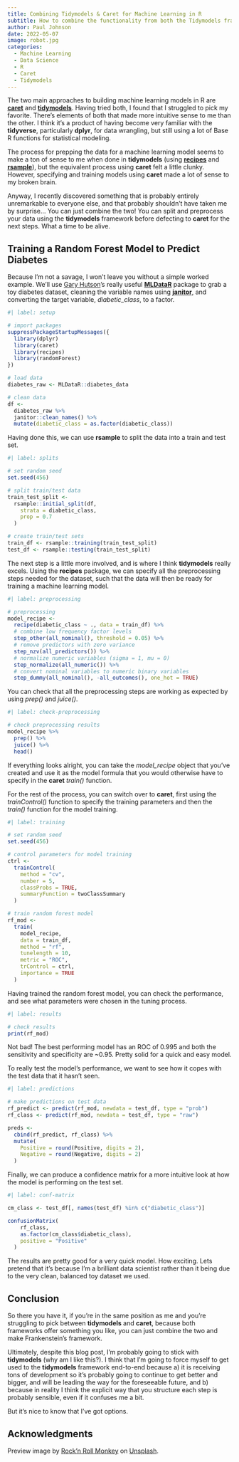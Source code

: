 ```yaml
---
title: Combining Tidymodels & Caret for Machine Learning in R
subtitle: How to combine the functionality from both the Tidymodels framework and Caret to build models that combine the best of both worlds.
author: Paul Johnson
date: 2022-05-07
image: robot.jpg
categories:
  - Machine Learning
  - Data Science
  - R
  - Caret
  - Tidymodels
---
```


The two main approaches to building machine learning models in R are [**caret**](https://github.com/topepo/caret/) and [**tidymodels**](https://www.tidymodels.org/). Having tried both, I found that I struggled to pick my favorite. There's elements of both that made more intuitive sense to me than the other. I think it's a product of having become very familiar with the **tidyverse**, particularly **dplyr**, for data wrangling, but still using a lot of Base R functions for statistical modeling.

The process for prepping the data for a machine learning model seems to make a ton of sense to me when done in **tidymodels** (using [**recipes**](https://recipes.tidymodels.org/) and [**rsample**](https://rsample.tidymodels.org/)), but the equivalent process using **caret** felt a little clunky. However, specifying and training models using **caret** made a lot of sense to my broken brain.

Anyway, I recently discovered something that is probably entirely unremarkable to everyone else, and that probably shouldn't have taken me by surprise... You can just combine the two! You can split and preprocess your data using the **tidymodels** framework before defecting to **caret** for the next steps. What a time to be alive.

## Training a Random Forest Model to Predict Diabetes

Because I'm not a savage, I won't leave you without a simple worked example. We'll use [Gary Hutson](https://hutsons-hacks.info/)'s really useful [**MLDataR**](https://cran.r-project.org/web/packages/MLDataR/vignettes/MLDataR.html) package to grab a toy diabetes dataset, cleaning the variable names using [**janitor**](http://sfirke.github.io/janitor/), and converting the target variable, *diabetic_class*, to a factor.

```r
#| label: setup

# import packages
suppressPackageStartupMessages({
  library(dplyr)
  library(caret)
  library(recipes)
  library(randomForest)
})

# load data
diabetes_raw <- MLDataR::diabetes_data

# clean data
df <-
  diabetes_raw %>%
  janitor::clean_names() %>%
  mutate(diabetic_class = as.factor(diabetic_class))

```

Having done this, we can use **rsample** to split the data into a train and test set.

```r
#| label: splits

# set random seed
set.seed(456)

# split train/test data
train_test_split <-
  rsample::initial_split(df,
    strata = diabetic_class,
    prop = 0.7
  )

# create train/test sets
train_df <- rsample::training(train_test_split)
test_df <- rsample::testing(train_test_split)

```

The next step is a little more involved, and is where I think **tidymodels** really excels. Using the **recipes** package, we can specify all the preprocessing steps needed for the dataset, such that the data will then be ready for training a machine learning model.

```r
#| label: preprocessing

# preprocessing
model_recipe <-
  recipe(diabetic_class ~ ., data = train_df) %>%
  # combine low frequency factor levels
  step_other(all_nominal(), threshold = 0.05) %>%
  # remove predictors with zero variance
  step_nzv(all_predictors()) %>%
  # normalize numeric variables (sigma = 1, mu = 0)
  step_normalize(all_numeric()) %>%
  # convert nominal variables to numeric binary variables
  step_dummy(all_nominal(), -all_outcomes(), one_hot = TRUE)

```

You can check that all the preprocessing steps are working as expected by using *prep()* and *juice()*.

```r
#| label: check-preprocessing

# check preprocessing results
model_recipe %>%
  prep() %>%
  juice() %>%
  head()

```

If everything looks alright, you can take the *model_recipe* object that you've created and use it as the model formula that you would otherwise have to specify in the **caret** *train()* function.

For the rest of the process, you can switch over to **caret**, first using the *trainControl()* function to specify the training parameters and then the *train()* function for the model training.

```r
#| label: training

# set random seed
set.seed(456)

# control parameters for model training
ctrl <-
  trainControl(
    method = "cv",
    number = 5,
    classProbs = TRUE,
    summaryFunction = twoClassSummary
  )

# train random forest model
rf_mod <-
  train(
    model_recipe,
    data = train_df,
    method = "rf",
    tunelength = 10,
    metric = "ROC",
    trControl = ctrl,
    importance = TRUE
  )

```

Having trained the random forest model, you can check the performance, and see what parameters were chosen in the tuning process.

```r
#| label: results

# check results
print(rf_mod)

```

Not bad! The best performing model has an ROC of 0.995 and both the sensitivity and specificity are ~0.95. Pretty solid for a quick and easy model.

To really test the model's performance, we want to see how it copes with the test data that it hasn't seen.

```r
#| label: predictions

# make predictions on test data
rf_predict <- predict(rf_mod, newdata = test_df, type = "prob")
rf_class <- predict(rf_mod, newdata = test_df, type = "raw")

preds <-
  cbind(rf_predict, rf_class) %>%
  mutate(
    Positive = round(Positive, digits = 2),
    Negative = round(Negative, digits = 2)
  )

```

Finally, we can produce a confidence matrix for a more intuitive look at how the model is performing on the test set.

```r
#| label: conf-matrix

cm_class <- test_df[, names(test_df) %in% c("diabetic_class")]

confusionMatrix(
    rf_class,
    as.factor(cm_class$diabetic_class),
    positive = "Positive"
  )

```

The results are pretty good for a very quick model. How exciting. Lets pretend that it's because I'm a brilliant data scientist rather than it being due to the very clean, balanced toy dataset we used.

## Conclusion

So there you have it, if you're in the same position as me and you're struggling to pick between **tidymodels** and **caret**, because both frameworks offer something you like, you can just combine the two and make Frankenstein's framework.

Ultimately, despite this blog post, I'm probably going to stick with **tidymodels** (why am I like this?). I think that I'm going to force myself to get used to the **tidymodels** framework end-to-end because a) it is receiving tons of development so it's probably going to continue to get better and bigger, and will be leading the way for the foreseeable future, and b) because in reality I think the explicit way that you structure each step is probably sensible, even if it confuses me a bit.

But it's nice to know that I've got options.

## Acknowledgments {.appendix}

Preview image by [Rock'n Roll Monkey](https://unsplash.com/@rocknrollmonkey) on [Unsplash](https://unsplash.com/photos/blue-plastic-robot-toy-R4WCbazrD1g).
